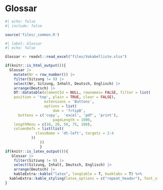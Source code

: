 # Glossar {.unnumbered}

```r
#| echo: false
#| include: false

source('files/_common.R')
```

```r
#| label: Glossar
#| echo: false

Glossar <- readxl::read_excel("files/Vokabelliste.xlsx")

if(knitr::is_html_output()){
  Glossar |> 
    mutate(Nr = row_number()) |>
    filter(Sitzung != 9) |> 
    select(Nr, Sitzung, Inhalt, Deutsch, Englisch) |> 
    arrange(Deutsch) |> 
    DT::datatable(elementId = NULL, rownames= FALSE, filter = list(
    position = 'top', plain = TRUE, clear = FALSE),
                  extensions = 'Buttons',
                  options = list(
                      dom = 'frtipB',
      buttons = c('copy',  'excel', 'pdf', 'print'),
                      pageLength = 1000,
    lengthMenu = c(10, 20, 50, 75, 100),
    columnDefs = list(list(
              className = 'dt-left', targets = 2:4
            ))
                ))
                }
if(knitr::is_latex_output()){
   Glossar |> 
    filter(Sitzung != 9) |> 
    select(Sitzung, Inhalt, Deutsch, Englisch) |> 
    arrange(Deutsch) |>
    kableExtra::kable("latex", longtable = T, booktabs = T) %>%
  kableExtra::kable_styling(latex_options = c("repeat_header"), font_size = 7)
}
```
